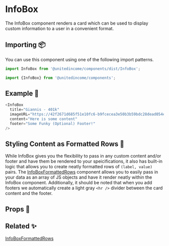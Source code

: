 
# InfoBox

The InfoBox component renders a card which can be used to display custom
information to a user in a convenient format.

## Importing 📦

You can use this component using one of the following import patterns.

```javascript
import InfoBox from '@unitedincome/components/dist/InfoBox';
```

```javascript
import {InfoBox} from '@unitedincome/components';
```

## Example 🚀

<Preview>
  <InfoBox
    title="Giannis - 401k"
    imageURL="https://42f2671d685f51e10fc6-b9fcecea3e50b3b59bdc28dead054ebc.ssl.cf5.rackcdn.com/illustrations/greek_freak_j2qb.svg"
    content="Here is some content"
    footer="Some Funky (Optional) Footer!"
  />
</Preview>

```javascript
<InfoBox
  title="Giannis - 401k"
  imageURL="https://42f2671d685f51e10fc6-b9fcecea3e50b3b59bdc28dead054ebc.ssl.cf5.rackcdn.com/illustrations/greek_freak_j2qb.svg"
  content="Here is some content"
  footer="Some Funky (Optional) Footer!"
/>
```

## Styling Content as Formatted Rows 👔

While InfoBox gives you the flexibility to pass in any custom content and/or footer and have them be rendered
to your speicifications, it also has built-in logic that allows you to create neatly formatted rows of
`(label, value)` pairs. The [InfoBoxFormattedRows](/?path=/docs/atoms-infoboxformattedrows--default) component
allows you to easily pass in your data as an array of JS objects and have it render neatly within the InfoBox component.
Additionally, it should be noted that when you add footers we automatically create a light gray `<hr />` divider between
the card content and the footer.

## Props 🔧

<Props of={InfoBox} />

## Related ✨

[InfoBoxFormattedRows](/?path=/story/atoms-infoboxformattedrows--default)
